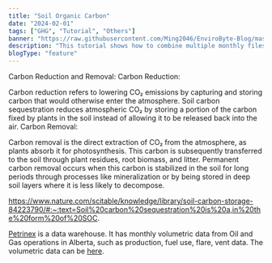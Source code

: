 ```yaml
---
title: "Soil Organic Carbon"
date: "2024-02-01"
tags: ["GHG", "Tutorial", "Others"]
banner: "https://raw.githubusercontent.com/Ming2046/EnviroByte-Blog/master/images/AlbertaTIER.jpg"
description: "This tutorial shows how to combine multiple monthly files from Petrinex into one file for aggregate TIER reporting."
blogType: "feature"
---
```


Carbon Reduction and Removal:
Carbon Reduction:

Carbon reduction refers to lowering CO₂ emissions by capturing and storing carbon that would otherwise enter the atmosphere. Soil carbon sequestration reduces atmospheric CO₂ by storing a portion of the carbon fixed by plants in the soil instead of allowing it to be released back into the air.
Carbon Removal:

Carbon removal is the direct extraction of CO₂ from the atmosphere, as plants absorb it for photosynthesis. This carbon is subsequently transferred to the soil through plant residues, root biomass, and litter.
Permanent carbon removal occurs when this carbon is stabilized in the soil for long periods through processes like mineralization or by being stored in deep soil layers where it is less likely to decompose.

https://www.nature.com/scitable/knowledge/library/soil-carbon-storage-84223790/#:~:text=Soil%20carbon%20sequestration%20is%20a,in%20the%20form%20of%20SOC.

[Petrinex](https://www.petrinex.ca/PD/Pages/default.aspx) is a data warehouse. It has monthly volumetric data from Oil and Gas operations in Alberta, such as production, fuel use, flare, vent data. The volumetric data can be [here](https://www.petrinex.ca/PD/Pages/APD.aspx).
